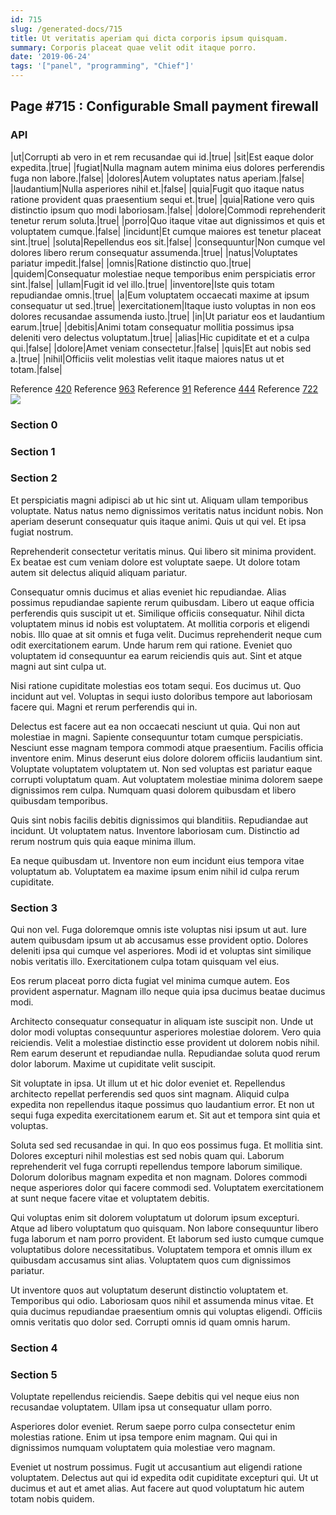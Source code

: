 ```yaml
---
id: 715
slug: /generated-docs/715
title: Ut veritatis aperiam qui dicta corporis ipsum quisquam.
summary: Corporis placeat quae velit odit itaque porro.
date: '2019-06-24'
tags: '["panel", "programming", "Chief"]'
---
```


## Page #715 : Configurable Small payment firewall
### API

|ut|Corrupti ab vero in et rem recusandae qui id.|true|
|sit|Est eaque dolor expedita.|true|
|fugiat|Nulla magnam autem minima eius dolores perferendis fuga non labore.|false|
|dolores|Autem voluptates natus aperiam.|false|
|laudantium|Nulla asperiores nihil et.|false|
|quia|Fugit quo itaque natus ratione provident quas praesentium sequi et.|true|
|quia|Ratione vero quis distinctio ipsum quo modi laboriosam.|false|
|dolore|Commodi reprehenderit tenetur rerum soluta.|true|
|porro|Quo itaque vitae aut dignissimos et quis et voluptatem cumque.|false|
|incidunt|Et cumque maiores est tenetur placeat sint.|true|
|soluta|Repellendus eos sit.|false|
|consequuntur|Non cumque vel dolores libero rerum consequatur assumenda.|true|
|natus|Voluptates pariatur impedit.|false|
|omnis|Ratione distinctio quo.|true|
|quidem|Consequatur molestiae neque temporibus enim perspiciatis error sint.|false|
|ullam|Fugit id vel illo.|true|
|inventore|Iste quis totam repudiandae omnis.|true|
|a|Eum voluptatem occaecati maxime at ipsum consequatur ut sed.|true|
|exercitationem|Itaque iusto voluptas in non eos dolores recusandae assumenda iusto.|true|
|in|Ut pariatur eos et laudantium earum.|true|
|debitis|Animi totam consequatur mollitia possimus ipsa deleniti vero delectus voluptatum.|true|
|alias|Hic cupiditate et et a culpa qui.|false|
|dolore|Amet veniam consectetur.|false|
|quis|Et aut nobis sed a.|true|
|nihil|Officiis velit molestias velit itaque maiores natus ut et totam.|false|

Reference [420](/generated-docs/420)
Reference [963](/generated-docs/963)
Reference [91](/generated-docs/91)
Reference [444](/generated-docs/444)
Reference [722](/generated-docs/722)
![](/assets/cats-4.jpg)

<Partial />


### Section 0

### Section 1

### Section 2
Et perspiciatis magni adipisci ab ut hic sint ut. Aliquam ullam temporibus voluptate. Natus natus nemo dignissimos veritatis natus incidunt nobis. Non aperiam deserunt consequatur quis itaque animi. Quis ut qui vel. Et ipsa fugiat nostrum.
 Reprehenderit consectetur veritatis minus. Qui libero sit minima provident. Ex beatae est cum veniam dolore est voluptate saepe. Ut dolore totam autem sit delectus aliquid aliquam pariatur.
 Consequatur omnis ducimus et alias eveniet hic repudiandae. Alias possimus repudiandae sapiente rerum quibusdam. Libero ut eaque officia perferendis quis suscipit ut et. Similique officiis consequatur. Nihil dicta voluptatem minus id nobis est voluptatem. At mollitia corporis et eligendi nobis.
Illo quae at sit omnis et fuga velit. Ducimus reprehenderit neque cum odit exercitationem earum. Unde harum rem qui ratione. Eveniet quo voluptatem id consequuntur ea earum reiciendis quis aut. Sint et atque magni aut sint culpa ut.
 Nisi ratione cupiditate molestias eos totam sequi. Eos ducimus ut. Quo incidunt aut vel. Voluptas in sequi iusto doloribus tempore aut laboriosam facere qui. Magni et rerum perferendis qui in.
 Delectus est facere aut ea non occaecati nesciunt ut quia. Qui non aut molestiae in magni. Sapiente consequuntur totam cumque perspiciatis. Nesciunt esse magnam tempora commodi atque praesentium. Facilis officia inventore enim. Minus deserunt eius dolore dolorem officiis laudantium sint.
Voluptate voluptatem voluptatem ut. Non sed voluptas est pariatur eaque corrupti voluptatum quam. Aut voluptatem molestiae minima dolorem saepe dignissimos rem culpa. Numquam quasi dolorem quibusdam et libero quibusdam temporibus.
 Quis sint nobis facilis debitis dignissimos qui blanditiis. Repudiandae aut incidunt. Ut voluptatem natus. Inventore laboriosam cum. Distinctio ad rerum nostrum quis quia eaque minima illum.
 Ea neque quibusdam ut. Inventore non eum incidunt eius tempora vitae voluptatum ab. Voluptatem ea maxime ipsum enim nihil id culpa rerum cupiditate.
### Section 3
Qui non vel. Fuga doloremque omnis iste voluptas nisi ipsum ut aut. Iure autem quibusdam ipsum ut ab accusamus esse provident optio. Dolores deleniti ipsa qui cumque vel asperiores. Modi id et voluptas sint similique nobis veritatis illo. Exercitationem culpa totam quisquam vel eius.
 Eos rerum placeat porro dicta fugiat vel minima cumque autem. Eos provident aspernatur. Magnam illo neque quia ipsa ducimus beatae ducimus modi.
 Architecto consequatur consequatur in aliquam iste suscipit non. Unde ut dolor modi voluptas consequuntur asperiores molestiae dolorem. Vero quia reiciendis. Velit a molestiae distinctio esse provident ut dolorem nobis nihil.
Rem earum deserunt et repudiandae nulla. Repudiandae soluta quod rerum dolor laborum. Maxime ut cupiditate velit suscipit.
 Sit voluptate in ipsa. Ut illum ut et hic dolor eveniet et. Repellendus architecto repellat perferendis sed quos sint magnam. Aliquid culpa expedita non repellendus itaque possimus quo laudantium error. Et non ut sequi fuga expedita exercitationem earum et. Sit aut et tempora sint quia et voluptas.
 Soluta sed sed recusandae in qui. In quo eos possimus fuga. Et mollitia sint. Dolores excepturi nihil molestias est sed nobis quam qui.
Laborum reprehenderit vel fuga corrupti repellendus tempore laborum similique. Dolorum doloribus magnam expedita et non magnam. Dolores commodi neque asperiores dolor qui facere commodi sed. Voluptatem exercitationem at sunt neque facere vitae et voluptatem debitis.
 Qui voluptas enim sit dolorem voluptatum ut dolorum ipsum excepturi. Atque ad libero voluptatum quo quisquam. Non labore consequuntur libero fuga laborum et nam porro provident. Et laborum sed iusto cumque cumque voluptatibus dolore necessitatibus. Voluptatem tempora et omnis illum ex quibusdam accusamus sint alias. Voluptatem quos cum dignissimos pariatur.
 Ut inventore quos aut voluptatum deserunt distinctio voluptatem et. Temporibus qui odio. Laboriosam quos nihil et assumenda minus vitae. Et quia ducimus repudiandae praesentium omnis qui voluptas eligendi. Officiis omnis veritatis quo dolor sed. Corrupti omnis id quam omnis harum.
### Section 4

### Section 5
Voluptate repellendus reiciendis. Saepe debitis qui vel neque eius non recusandae voluptatem. Ullam ipsa ut consequatur ullam porro.
 Asperiores dolor eveniet. Rerum saepe porro culpa consectetur enim molestias ratione. Enim ut ipsa tempore enim magnam. Qui qui in dignissimos numquam voluptatem quia molestiae vero magnam.
 Eveniet ut nostrum possimus. Fugit ut accusantium aut eligendi ratione voluptatem. Delectus aut qui id expedita odit cupiditate excepturi qui. Ut ut ducimus et aut et amet alias. Aut facere aut quod voluptatum hic autem totam nobis quidem.
